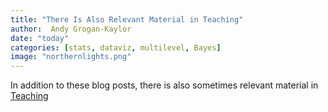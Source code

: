 ```yaml
---
title: "There Is Also Relevant Material in Teaching"
author:  Andy Grogan-Kaylor 
date: "today"
categories: [stats, dataviz, multilevel, Bayes]
image: "northernlights.png"
---
```


In addition to these blog posts, there is also sometimes relevant material in [Teaching](https://agrogan1.github.io/teaching.html)
